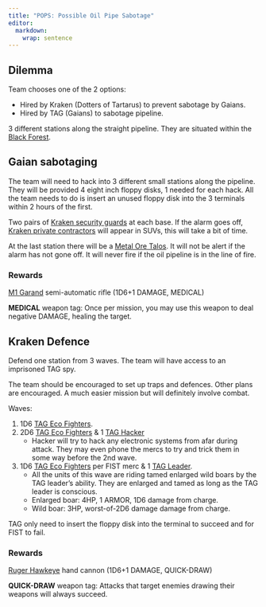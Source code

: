 ```yaml
---
title: "POPS: Possible Oil Pipe Sabotage"
editor: 
  markdown: 
    wrap: sentence
---
```


## Dilemma

Team chooses one of the 2 options:

-   Hired by Kraken (Dotters of Tartarus) to prevent sabotage by Gaians.
-   Hired by TAG (Gaians) to sabotage pipeline.

3 different stations along the straight pipeline.
They are situated within the [Black Forest](https://en.wikipedia.org/wiki/Black_Forest).

## Gaian sabotaging

The team will need to hack into 3 different small stations along the pipeline.
They will be provided 4 eight inch floppy disks, 1 needed for each hack.
All the team needs to do is insert an unused floppy disk into the 3 terminals within 2 hours of the first.

Two pairs of [Kraken security guards](/Tartarus/Kraken.qmd#kraken_guard) at each base.
If the alarm goes off, [Kraken private contractors](/Tartarus/Kraken.qmd#kraken_contractors) will appear in SUVs, this will take a bit of time.

At the last station there will be a [Metal Ore Talos](/Tartarus/Taloes.qmd#ore_talos).
It will not be alert if the alarm has not gone off.
It will never fire if the oil pipeline is in the line of fire.

### Rewards

[M1 Garand](https://en.wikipedia.org/wiki/M1_Garand) semi-automatic rifle (1D6+1 DAMAGE, MEDICAL)

**MEDICAL** weapon tag: Once per mission, you may use this weapon to deal negative DAMAGE, healing the target.

## Kraken Defence

Defend one station from 3 waves.
The team will have access to an imprisoned TAG spy.

The team should be encouraged to set up traps and defences.
Other plans are encouraged.
A much easier mission but will definitely involve combat.

Waves:

1.  1D6 [TAG Eco Fighters](/Gaia/TAG.qmd#tag_fighter).
2.  2D6 [TAG Eco Fighters](/Gaia/TAG.qmd#tag_fighter) & 1 [TAG Hacker](/Gaia/TAG.qmd#tag_hacker)
    -   Hacker will try to hack any electronic systems from afar during attack. They may even phone the mercs to try and trick them in some way before the 2nd wave.
3.  1D6 [TAG Eco Fighters](/Gaia/TAG.qmd#tag_fighter) per FIST merc & 1 [TAG Leader](/Gaia/TAG.qmd#tag_leader).
    -   All the units of this wave are riding tamed enlarged wild boars by the TAG leader's ability. They are enlarged and tamed as long as the TAG leader is conscious.
    -   Enlarged boar: 4HP, 1 ARMOR, 1D6 damage from charge.
    -   Wild boar: 3HP, worst-of-2D6 damage damage from charge.

TAG only need to insert the floppy disk into the terminal to succeed and for FIST to fail.

### Rewards

[Ruger Hawkeye](https://en.wikipedia.org/wiki/Ruger_Hawkeye) hand cannon (1D6+1 DAMAGE, QUICK-DRAW)

**QUICK-DRAW** weapon tag: Attacks that target enemies drawing their weapons will always succeed.
